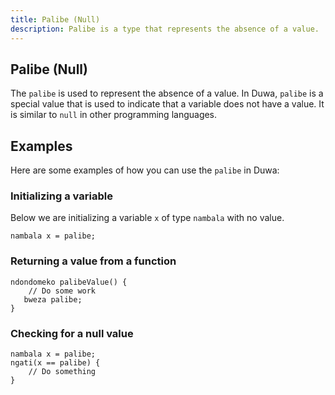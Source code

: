 ---
title: Palibe (Null)
description: Palibe is a type that represents the absence of a value.
---

## Palibe (Null)

The `palibe` is used to represent the absence of a value. In Duwa, `palibe` is a special value that is used to indicate that a variable does not have a value. 
It is similar to `null` in other programming languages.

## Examples
Here are some examples of how you can use the `palibe` in Duwa:

### Initializing a variable
Below we are initializing a variable `x` of type `nambala` with no value.
```duwa
nambala x = palibe;
```

### Returning a value from a function
```duwa
ndondomeko palibeValue() {
    // Do some work
   bweza palibe;
}
```

### Checking for a null value
```duwa
nambala x = palibe;
ngati(x == palibe) {
    // Do something
}
```